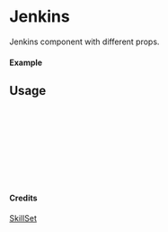
<Meta of={Jenkins} title="SkillSet/Jenkins" />

# Jenkins

Jenkins component with different props.

#### Example

<Canvas of={Jenkins.Primary} />

## Usage

```ts
import { Jenkins } from "yadl-ui";

const Example = () => {
  return (
      <Jenkins />
  );
};

export default Example;
```

#### Credits
[SkillSet](https://skillicons.dev)
